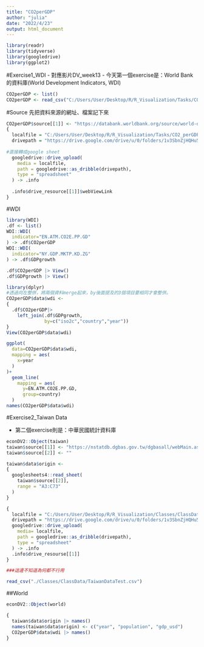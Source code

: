 ```yaml
---
title: "CO2perGDP"
author: "julia"
date: "2022/4/23"
output: html_document
---
```


```r
library(readr)
library(tidyverse)
library(googledrive)
library(ggplot2)
```
#Exercise1_WDI
- 對應影片DV_week13
- 今天第一個exercise是：World Bank的資料庫(World Development Indicators, WDI)
```r
CO2perGDP <- list()
CO2perGDP <- read_csv("C:/Users/User/Desktop/R/R_Visualization/Tasks/CO2_perGDP/CO2perGDP_Data.csv")
```

#Source
先把資料來源的網址、檔案記下來
```r
CO2perGDP$source[[1]] <- "https://databank.worldbank.org/source/world-development-indicators#"
{
  localfile = "C:/Users/User/Desktop/R/R_Visualization/Tasks/CO2_perGDP/CO2perGDP_Data.csv"
  drivepath = "https://drive.google.com/drive/u/0/folders/1v3SbnZjHQHu5LZAGu3ByfengvE6bqHFG"
  
#直接轉成google sheet
  googledrive::drive_upload(
    media = localfile,
    path = googledrive::as_dribble(drivepath),
    type = "spreadsheet"
  ) -> .info
  
  .info$drive_resource[[1]]$webViewLink
}
```

#WDI
```R
library(WDI)
.df <- list()
WDI::WDI(
  indicator="EN.ATM.CO2E.PP.GD"
) -> .df$CO2perGDP
WDI::WDI(
  indicator="NY.GDP.MKTP.KD.ZG"
) -> .df$GDPgrowth

.df$CO2perGDP |> View()
.df$GDPgrowth |> View()
```

```r
library(dplyr)
#透過向左整併，將兩個資料merge起來，by後面提及的3個項目要相同才會整併。
CO2perGDP$data$wdi <- 
{
  .df$CO2perGDP|>
    left_join(.df$GDPgrowth,
              by=c("iso2c","country","year"))
}
View(CO2perGDP$data$wdi)
```


```r
ggplot(
  data=CO2perGDP$data$wdi,
  mapping = aes(
    x=year
  )
)+
  geom_line(
    mapping = aes(
      y=EN.ATM.CO2E.PP.GD,
      group=country)
  )
names(CO2perGDP$data$wdi)
```


#Exercise2_Taiwan Data

- 第二個exercise則是：中華民國統計資料庫


```r
econDV2::Object(taiwan)
taiwan$source[[1]] <- "https://nstatdb.dgbas.gov.tw/dgbasall/webMain.aspx?k=dgmain"
taiwan$source[[2]] <- ""

taiwan$data$origin <-
{
  googlesheets4::read_sheet(
    taiwan$source[[2]],
    range = "A3:C73"
  )
} 
```

```r
{
  localfile = "C:/Users/User/Desktop/R/R_Visualization/Classes/ClassData/TaiwanDataTest.csv"
  drivepath = "https://drive.google.com/drive/u/0/folders/1v3SbnZjHQHu5LZAGu3ByfengvE6bqHFG"
  googledrive::drive_upload(
    media= localfile,
    path = googledrive::as_dribble(drivepath),
    type = "spreadsheet"
  ) -> .info
  .info$drive_resourse[[1]]
}

###這邊不知道為何都不行用
```

```r
read_csv("./Classes/ClassData/TaiwanDataTest.csv")
```


##World

```r
econDV2::Object(world)

{
  taiwan$data$origin |> names()
  names(taiwan$data$origin) <- c("year", "population", "gdp_usd")
  CO2perGDP$data$wdi |> names()
}
```
























